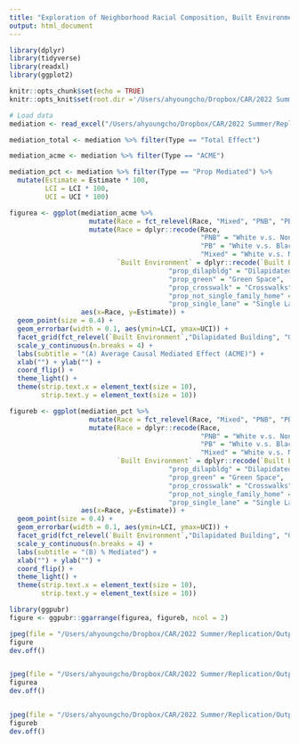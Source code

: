 ```yaml
---
title: "Exploration of Neighborhood Racial Composition, Built Environment and Health Outcomes"
output: html_document
---
```


```r
library(dplyr)
library(tidyverse)
library(readxl)
library(ggplot2)

knitr::opts_chunk$set(echo = TRUE)
knitr::opts_knit$set(root.dir ='/Users/ahyoungcho/Dropbox/CAR/2022 Summer/')

# Load data 
mediation <- read_excel("/Users/ahyoungcho/Dropbox/CAR/2022 Summer/Replication/Output/Mediation.xlsx")
```

```r
mediation_total <- mediation %>% filter(Type == "Total Effect")

mediation_acme <- mediation %>% filter(Type == "ACME")

mediation_pct <- mediation %>% filter(Type == "Prop Mediated") %>%
  mutate(Estimate = Estimate * 100,
         LCI = LCI * 100,
         UCI = UCI * 100)

```

```r
figurea <- ggplot(mediation_acme %>% 
                    mutate(Race = fct_relevel(Race, "Mixed", "PNB", "PB")) %>%
                    mutate(Race = dplyr::recode(Race, 
                                                "PNB" = "White v.s. Non-Black",
                                                "PB" = "White v.s. Black",
                                                "Mixed" = "White v.s. Mixed"),
                           `Built Environment` = dplyr::recode(`Built Environment`,
                                        "prop_dilapbldg" = "Dilapidated Building",
                                        "prop_green" = "Green Space", 
                                        "prop_crosswalk" = "Crosswalks",
                                        "prop_not_single_family_home" = "Non Single Family Home",
                                        "prop_single_lane" = "Single Lane")),
                  aes(x=Race, y=Estimate)) + 
  geom_point(size = 0.4) + 
  geom_errorbar(width = 0.1, aes(ymin=LCI, ymax=UCI)) +
  facet_grid(fct_relevel(`Built Environment`,"Dilapidated Building", "Green Space", "Crosswalks", "Non Single Family Home", "Single Lane") ~ fct_relevel(Health, "Sleep", "Diabetes", "Asthma"), scales = "free_x") +
  scale_y_continuous(n.breaks = 4) +
  labs(subtitle = "(A) Average Causal Mediated Effect (ACME)") +
  xlab("") + ylab("") +
  coord_flip() +
  theme_light() +
  theme(strip.text.x = element_text(size = 10),
        strip.text.y = element_text(size = 10))
```

```r
figureb <- ggplot(mediation_pct %>% 
                    mutate(Race = fct_relevel(Race, "Mixed", "PNB", "PB")) %>%
                    mutate(Race = dplyr::recode(Race, 
                                                "PNB" = "White v.s. Non-Black",
                                                "PB" = "White v.s. Black",
                                                "Mixed" = "White v.s. Mixed"),
                           `Built Environment` = dplyr::recode(`Built Environment`,
                                        "prop_dilapbldg" = "Dilapidated Building",
                                        "prop_green" = "Green Space", 
                                        "prop_crosswalk" = "Crosswalks",
                                        "prop_not_single_family_home" = "Non Single Family Home",
                                        "prop_single_lane" = "Single Lane")),
                  aes(x=Race, y=Estimate)) + 
  geom_point(size = 0.4) + 
  geom_errorbar(width = 0.1, aes(ymin=LCI, ymax=UCI)) +
  facet_grid(fct_relevel(`Built Environment`,"Dilapidated Building", "Green Space", "Crosswalks", "Non Single Family Home", "Single Lane") ~ fct_relevel(Health, "Sleep", "Diabetes", "Asthma"), scales = "free_x") +
  scale_y_continuous(n.breaks = 4) +
  labs(subtitle = "(B) % Mediated") +
  xlab("") + ylab("") +
  coord_flip() +
  theme_light() +
  theme(strip.text.x = element_text(size = 10),
        strip.text.y = element_text(size = 10))
```

```r
library(ggpubr) 
figure <- ggpubr::ggarrange(figurea, figureb, ncol = 2)

jpeg(file = "/Users/ahyoungcho/Dropbox/CAR/2022 Summer/Replication/Output/Figure5.jpeg", width = 15, height = 10, res = 300, units = 'in')
figure
dev.off()


jpeg(file = "/Users/ahyoungcho/Dropbox/CAR/2022 Summer/Replication/Output/Figure5a.jpeg", width = 8.5, height =11, res = 300, units = 'in')
figurea
dev.off()


jpeg(file = "/Users/ahyoungcho/Dropbox/CAR/2022 Summer/Replication/Output/Figure5b.jpeg", width = 8.5, height =11, res = 300, units = 'in')
figureb
dev.off()
```


